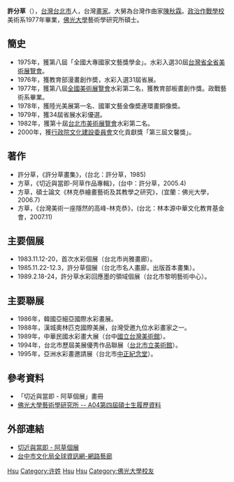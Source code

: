 {{BLPsources}}
{{Primarysources}}

'''許分草'''（{{bd|1955年|2月9日}}），[[台灣|台灣]][[台北市|台北市]]人，台灣[[畫家|畫家]]。大舅為台灣作曲家[[陳秋霖|陳秋霖]]。[[政治作戰學校|政治作戰學校]]美術系1977年畢業，[[佛光大學|佛光大學]]藝術學研究所碩士。

==簡史==
* 1975年，獲第八屆「全國大專國家文藝獎學金」。水彩入選30屆[[台灣省全省美術展覽會|台灣省全省美術展覽會]]。
* 1976年，獲教育部漫畫創作奬，水彩入選31屆省展。
* 1977年，獲第八屆[[全國美術展覽會|全國美術展覽會]]水彩第二名，獲教育部板畫創作獎。政戰藝術系畢業。
* 1978年，獲陸光美展第一名、國軍文藝金像奬連環畫銅像奬。
* 1979年，獲34屆省展水彩優選。
* 1982年，獲第十屆[[台北市美術展覽會|台北市美術展覽會]]水彩第二名。
* 2000年，獲[[行政院文化建設委員會|行政院文化建設委員會]]文化貢獻獎「第三屆文馨獎」。

==著作==
* 許分草，《許分草畫集》，(台北：許分草，1985)
* 方草，《切近與當即-阿草作品專輯》，(台中：許分草，2005.4)
* 方草，碩士論文《林克恭繪畫藝術及其教學之研究》，(宜蘭：佛光大學，2006.7)
* 方草，《台灣美術一座隱然的高峰-林克恭》，(台北：林本源中華文化教育基金會，2007.11) 

==主要個展==
* 1983.11.12-20，首次水彩個展（台北市尚雅畫廊）。
* 1985.11.22-12.3，許分草個展（台北市名人畫廊，出版首本畫集）。
* 1989.2.18-24，許分草水彩回應墨的領域個展（台北市黎明藝術中心）。

==主要聯展==
* 1986年，韓國亞細亞國際水彩畫展。
* 1988年，漢城奧林匹克國際美展，台灣受邀九位水彩畫家之一。
* 1989年，中華民國水彩畫大展（台中[[國立台灣美術館|國立台灣美術館]]）。
* 1994年，台北市歷屆美展優秀作品聯展（[[台北市立美術館|台北市立美術館]]）。
* 1995年，亞洲水彩畫邀請展（台北市[[中正紀念堂|中正紀念堂]]）。

==參考資料==
* 「切近與當即 - 阿草個展」畫冊
* [https://web.archive.org/web/20160304140255/http://art.fguweb.fgu.edu.tw/front/bin/ptdetail.phtml?Part=023 佛光大學藝術學研究所 -- A04第四屆碩士生履歷資料]

==外部連結==
* [http://members.tripod.com/freddy_hsu/ 切近與當即 - 阿草個展]
* [https://web.archive.org/web/20071110095833/http://www.tccgc.gov.tw/03_plan/p01_02.asp?id=599 台中市文化局全球資訊網-網路藝廊]

{{Taiwan-artist-stub}}
[[Category:臺灣畫家|Hsu]]
[[Category:许姓|Category:许姓]]
[[Category:國防大學政治作戰學院校友|Hsu]]
[[Category:台北市人|Hsu]]
[[Category:佛光大學校友|Category:佛光大學校友]]